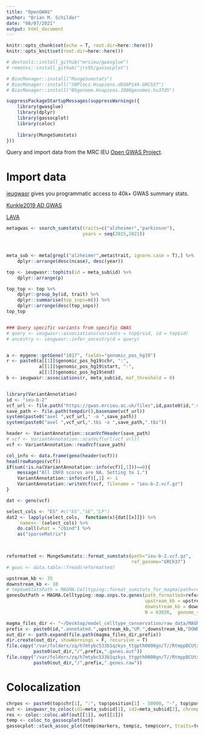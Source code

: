 ```yaml
---
title: "OpenGWAS"
author: "Brian M. Schilder"
date: "08/07/2021"
output: html_document
---
```


```r
knitr::opts_chunk$set(echo = T, root.dir=here::here())
knitr::opts_knit$set(root.dir=here::here())

# devtools::install_github("mrcieu/gwasglue") 
# remotes::install_github("jrs95/gassocplot") 

# BiocManager::install("MungeSumstats")
# BiocManager::install("SNPlocs.Hsapiens.dbSNP144.GRCh37")
# BiocManager::install("BSgenome.Hsapiens.1000genomes.hs37d5")

suppressPackageStartupMessages(suppressWarnings({
    library(gwasglue)
    library(dplyr)
    library(gassocplot)
    library(coloc)
    
    library(MungeSumstats)
})) 
```


Query and import data from the MRC IEU [Open GWAS Project](https://gwas.mrcieu.ac.uk/).

# Import data 

[ieugwasr](https://mrcieu.github.io/ieugwasr/articles/guide.html) gives you programmatic access to 40k+ GWAS summary stats. 

[Kunkle2019 AD GWAS](https://gwas.mrcieu.ac.uk/datasets/ieu-b-2/) 

[LAVA](https://ctg.cncr.nl/software/lava) 

```r

metagwas <- search_sumstats(traits=c("alzheimer","parkinson"),
                            years = seq(2015,2021))



meta_sub <- meta[grepl("alzheimer",meta$trait, ignore.case = T),] %>%
    dplyr::arrange(desc(ncase), desc(year))

top <- ieugwasr::tophits(id = meta_sub$id) %>%
    dplyr::arrange(p)

top_top <- top %>%
    dplyr::group_by(id, trait) %>%
    dplyr::summarise(top_snps=n()) %>%
    dplyr::arrange(desc(top_snps))
top_top


### Query specific variants from specific GWAS
# query <- ieugwasr::associations(variants = top$rsid, id = top$id)
# ancestry <- ieugwasr::infer_ancestry(d = query)


a <- mygene::getGene("1017", fields="genomic_pos_hg19")
r <- paste0(a[[1]]$genomic_pos_hg19$chr, ":", 
            a[[1]]$genomic_pos_hg19$start, "-",
            a[[1]]$genomic_pos_hg19$end)
b <- ieugwasr::associations(r, meta_sub$id, maf_threshold = 0)


library(VariantAnnotation)
id <- "ieu-b-2"
vcf_url <- file.path("https://gwas.mrcieu.ac.uk/files",id,paste0(id,".vcf.gz"))
save_path <- file.path(tempdir(),basename(vcf_url))
system(paste0("axel ",vcf_url," -o ",save_path))
system(paste0("axel ",vcf_url,".tbi -o ",save_path,".tbi"))

header <- VariantAnnotation::scanVcfHeader(save_path)
# vcf <- VariantAnnotation::scanVcf(url(vcf_url))
vcf <- VariantAnnotation::readVcf(save_path) 

col_info <- data.frame(geno(header(vcf)))
head(rowRanges(vcf))
if(sum(!is.na(VariantAnnotation::info(vcf)[,1]))==0){
    message("All INFO scores are NA. Setting to 1.")
    VariantAnnotation::info(vcf)[,1] <- 1
    VariantAnnotation::writeVcf(vcf, filename = "ieu-b-2.vcf.gz")
}

dat <- geno(vcf)

select_cols <- "ES" #c("ES","SE","LP")
dat2 <- lapply(select_cols,  function(x){dat[[x]]}) %>%
    `names<-`(select_cols) %>%
    do.call(what = "cbind") %>%
    as("sparseMatrix")  

 

reformatted <- MungeSumstats::format_sumstats(path="ieu-b-2.vcf.gz",
                                              ref_genome="GRCh37") 
# gwas <- data.table::fread(reformatted)

upstream_kb <- 35
downstream_kb <- 10
# tmpSumStatsPath = MAGMA.Celltyping::format_sumstats_for_magma(path=reformatted)
genesOutPath = MAGMA.Celltyping::map.snps.to.genes(path_formatted=reformatted,
                                                   upstream_kb = upstream_kb,
                                                   downstream_kb = downstream_kb, 
                                                   N = 63926,  genome_ref_path="~/Desktop/model_celltype_conservation/raw_data/MAGMA/g1000_eur/g1000_eur")

magma_files_dir <- "~/Desktop/model_celltype_conservation/raw_data/MAGMA/MAGMA_Files"
prefix <- paste0(id,".annotated.",upstream_kb,"UP.",downstream_kb,"DOWN")
out_dir <- path.expand(file.path(magma_files_dir,prefix))
dir.create(out_dir, showWarnings = F, recursive = T)
file.copy("/var/folders/zq/h7mtybc533b1qzkys_ttgpth0000gn/T//RtmppBCUtx/MAGMA_Files/file20113e1ace84.35UP.10DOWN/file20113e1ace84.35UP.10DOWN.genes.out",
          paste0(out_dir,"/",prefix,".genes.out"))
file.copy("/var/folders/zq/h7mtybc533b1qzkys_ttgpth0000gn/T//RtmppBCUtx/MAGMA_Files/file20113e1ace84.35UP.10DOWN/file20113e1ace84.35UP.10DOWN.genes.raw",
          paste0(out_dir,"/",prefix,".genes.raw")) 
```

# Colocalization 

```r
chrpos <- paste0(top$chr[1], ":", top$position[1] - 50000, "-", top$position[1] + 50000)
out <- ieugwasr_to_coloc(id1=meta_sub$id[1], id2=meta_sub$id[2], chrompos=chrpos)
res <- coloc::coloc.abf(out[[1]], out[[2]])
temp <- coloc_to_gassocplot(out)
gassocplot::stack_assoc_plot(temp$markers, temp$z, temp$corr, traits=temp$traits)
```

